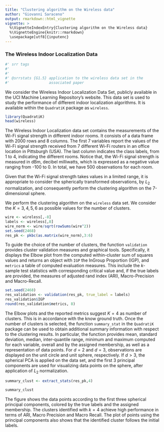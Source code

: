 ---
title: "Clustering algorithm on the Wireless data"
author: "Giovanni Saraceno"
output: rmarkdown::html_vignette
vignette: >
  %\VignetteIndexEntry{Clustering algorithm on the Wireless data}
  %\VignetteEngine{knitr::rmarkdown}
  \usepackage[utf8]{inputenc}
---

### The Wireless Indoor Localization Data
```{r srr-tags, eval = FALSE, echo = FALSE}
#' srr tags
#' 
#' 
#' @srrstats {G1.5} application to the wireless data set in the 
#'                  associated paper
```
We consider the Wireless Indoor Localization Data Set, publicly available in the UCI Machine Learning Repository’s website. This data set is used to study the performance of different indoor localization algorithms. It is available within the ``QuadratiK`` package as ``wireless``. 
```{r}
library(QuadratiK)
head(wireless)
```

The Wireless Indoor Localization data set contains the measurements of the Wi-Fi signal strength in different indoor rooms. It consists of a data frame with 2000 rows and 8 columns. The first 7 variables report the values of the Wi-Fi signal strength received from 7 different Wi-Fi routers in an office location in Pittsburgh (USA). The last column indicates the class labels, from 1 to 4, indicating the different rooms. Notice that, the Wi-Fi signal strength is measured in dBm, decibel milliwatts, which is expressed as a negative value ranging from -100 to 0. In total, we have 500 observations for each room.

Given that the Wi-Fi signal strength takes values in a limited range, it is appropriate to consider the spherically transformed observations, by $L_2$ normalization, and consequently perform the clustering algorithm on the 7-dimensional sphere.
 
We perform the clustering algorithm on the ``wireless`` data set. We consider the $K= 3, 4, 5, 6$ as possible values for the number of clusters. 
```{r}
wire <- wireless[,-8]
labels <- wireless[,8]
wire_norm <- wire/sqrt(rowSums(wire^2))
set.seed(2468)
res_pk <- pkbc(as.matrix(wire_norm),3:6)
```

To guide the choice of the number of clusters, the function ``validation`` provides cluster validation measures and graphical tools. Specifically, it displays the Elbow plot from the computed within-cluster sum of squares values and returns an object with ``IGP`` the InGroup Proportion (IGP), and ``metrics`` a table of computed evaluation measures.  This include the $k$-sample test statistics with corresponding critical value and, if the true labels are provided, the measures of adjusted rand index (ARI), Macro-Precision and Macro-Recall. 
```{r eval=FALSE}
set.seed(2468)
res_validation <- validation(res_pk, true_label = labels)
res_validation$IGP
round(res_validation$metrics, 8)
```

The Elbow plots and the reported metrics suggest $K=4$ as number of clusters. This is in accordance with the know ground truth. 
Once the number of clusters is selected, the function ``summary_stat`` in the ``QuadratiK`` package can be used to obtain additional summary information with respect to the clustering results. In particular, the function provides mean, standard deviation, median, inter-quantile range, minimum and maximum computed for each variable, overall and by the assigned membership, as well as a representation of data points. For $d=2$ and $d=3$, observations are displayed on the unit circle and unit sphere, respectively. If $d>3$, the spherical PCA is applied on the data set, and the first 3 principal components are used for visualizing data points on the sphere, after application of  $L_2$ normalization. 
```{r fig.width=6, fig.height=8}
summary_clust <- extract_stats(res_pk,4)
```

```{r}
summary_clust
```

The figure shows the data points according to the first three spherical principal components, colored by the true labels and the assigned membership. 
The clusters identified with $k=4$ achieve high performance in terms of ARI, Macro Precision and Macro Recall. The plot of points using the principal components also shows that the identified cluster follows the initial labels.